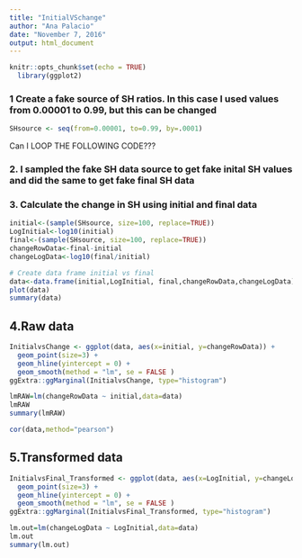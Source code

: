 ```yaml
---
title: "InitialVSchange"
author: "Ana Palacio"
date: "November 7, 2016"
output: html_document
---
```


```r
knitr::opts_chunk$set(echo = TRUE)
  library(ggplot2)
```

### 1 Create a fake source of SH ratios. In this case I used values from 0.00001 to 0.99, but this can be changed 

```r
SHsource <- seq(from=0.00001, to=0.99, by=.0001)
```

Can I LOOP THE FOLLOWING CODE???

### 2. I sampled the fake SH data source to get fake inital SH values and did the same to get fake final SH data

### 3. Calculate the change in SH using initial and final data

```r
initial<-(sample(SHsource, size=100, replace=TRUE))
LogInitial<-log10(initial)
final<-(sample(SHsource, size=100, replace=TRUE))
changeRowData<-final-initial
changeLogData<-log10(final/initial)

# Create data frame initial vs final
data<-data.frame(initial,LogInitial, final,changeRowData,changeLogData)
plot(data)
summary(data)
```

## 4.Raw data
```r

InitialvsChange <- ggplot(data, aes(x=initial, y=changeRowData)) +
  geom_point(size=3) +
  geom_hline(yintercept = 0) +
  geom_smooth(method = "lm", se = FALSE )
ggExtra::ggMarginal(InitialvsChange, type="histogram")

lmRAW=lm(changeRowData ~ initial,data=data)
lmRAW
summary(lmRAW)

cor(data,method="pearson")
```

## 5.Transformed data
```r
InitialvsFinal_Transformed <- ggplot(data, aes(x=LogInitial, y=changeLogData)) +
  geom_point(size=3) +
  geom_hline(yintercept = 0) +
  geom_smooth(method = "lm", se = FALSE )
ggExtra::ggMarginal(InitialvsFinal_Transformed, type="histogram")

lm.out=lm(changeLogData ~ LogInitial,data=data)
lm.out
summary(lm.out)

```

